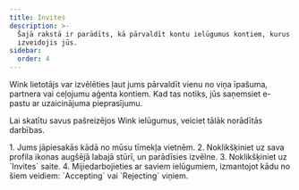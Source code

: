 ```yaml
---
title: Invites
description: >-
  Šajā rakstā ir parādīts, kā pārvaldīt kontu ielūgumus kontiem, kurus neesat
  izveidojis jūs.
sidebar:
  order: 4
---
```

Wink lietotājs var izvēlēties ļaut jums pārvaldīt vienu no viņa īpašuma, partnera vai ceļojumu aģenta kontiem. Kad tas notiks, jūs saņemsiet e-pastu ar uzaicinājuma pieprasījumu.


Lai skatītu savus pašreizējos Wink ielūgumus, veiciet tālāk norādītās darbības.

<Steps>
  1. Jums jāpiesakās kādā no mūsu tīmekļa vietnēm.
  2. Noklikšķiniet uz sava profila ikonas augšējā labajā stūrī, un parādīsies izvēlne.
  3. Noklikšķiniet uz `Invites` saite.
  4. Mijiedarbojieties ar saviem ielūgumiem, izmantojot kādu no šiem veidiem: `Accepting` vai `Rejecting` viņiem.
</Steps>

